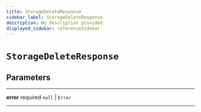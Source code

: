 ```yaml
---
title: StorageDeleteResponse
sidebar_label: StorageDeleteResponse
description: No description provided.
displayed_sidebar: referenceSidebar
---
```


# `StorageDeleteResponse`

## Parameters

---

**<span className="parameter-name">error</span>** <span className="optional-status">required</span> `null` | `Error`

---
